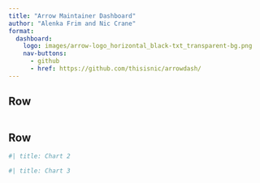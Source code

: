```yaml
--- 
title: "Arrow Maintainer Dashboard"
author: "Alenka Frim and Nic Crane"
format: 
  dashboard:
    logo: images/arrow-logo_horizontal_black-txt_transparent-bg.png
    nav-buttons: 
      - github
      - href: https://github.com/thisisnic/arrowdash/
---
```


## Row {height=70%}

```python
```

## Row {.tabset}

```python
#| title: Chart 2
```

```python
#| title: Chart 3
```
